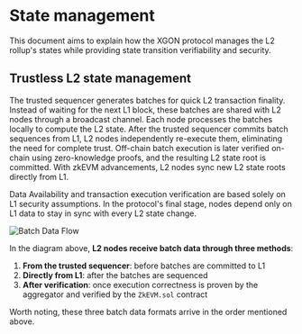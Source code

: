 # State management
This document aims to explain how the XGON protocol manages the L2 rollup's states while providing state transition verifiability and security.

## Trustless L2 state management
The trusted sequencer generates batches for quick L2 transaction finality. Instead of waiting for the next L1 block, these batches are shared with L2 nodes through a broadcast channel. Each node processes the batches locally to compute the L2 state.
After the trusted sequencer commits batch sequences from L1, L2 nodes independently re-execute them, eliminating the need for complete trust. Off-chain batch execution is later verified on-chain using zero-knowledge proofs, and the resulting L2 state root is committed. With zkEVM advancements, L2 nodes sync new L2 state roots directly from L1.

<Tip title="Note">Data Availability and transaction execution verification are based solely on L1 security assumptions. In the protocol's final stage, nodes depend only on L1 data to stay in sync with every L2 state change.</Tip>

![Batch Data Flow](./img/batch-data-flow.png)

In the diagram above, **L2 nodes receive batch data through three methods**:
1. **From the trusted sequencer**: before batches are committed to L1
2. **Directly from L1**: after the batches are sequenced
3. **After verification**: once execution correctness is proven by the aggregator and verified by the `ZkEVM.sol` contract

Worth noting, these three batch data formats arrive in the order mentioned above.